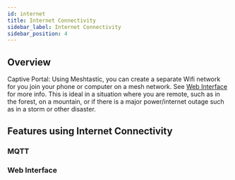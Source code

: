 ```yaml
---
id: internet
title: Internet Connectivity
sidebar_label: Internet Connectivity
sidebar_position: 4
---
```


## Overview

Captive Portal: Using Meshtastic, you can create a separate Wifi network for you join your phone or computer on a mesh network. See [Web Interface](/docs/software/web) for more info. This is ideal in a situation where you are remote, such as in the forest, on a mountain, or if there is a major power/internet outage such as in a storm or other disaster.

## Features using Internet Connectivity

### MQTT

### Web Interface
